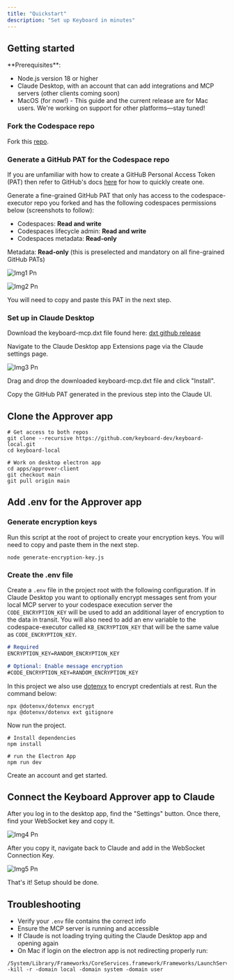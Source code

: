 ```yaml
---
title: "Quickstart"
description: "Set up Keyboard in minutes"
---
```


## Getting started

<Info>
  **Prerequisites**:

  - Node.js version 18 or higher
  - Claude Desktop, with an account that can add integrations and MCP servers (other clients coming soon)
  - MacOS (for now\!) - This guide and the current release are for Mac users. We're working on support for other platforms—stay tuned\!
</Info>

### Fork the Codespace repo

Fork this [repo](https://github.com/keyboard-dev/codespace-executor).

### Generate a GitHub PAT for the Codespace repo

If you are unfamiliar with how to create a GitHuB Personal Access Token (PAT) then refer to GitHub's docs [here](https://docs.github.com/en/authentication/keeping-your-account-and-data-secure/managing-your-personal-access-tokens#creating-a-fine-grained-personal-access-token) for how to quickly create one.

Generate a fine-grained GitHub PAT that only has access to the codespace-executor repo you forked and has the following codespaces permissions below (screenshots to follow):

- Codespaces: **Read and write**
- Codespaces lifecycle admin: **Read and write**
- Codespaces metadata: **Read-only**

Metadata: **Read-only** (this is preselected and mandatory on all fine-grained GitHub PATs)

![Img1 Pn](/images/img1.png)

![Img2 Pn](/images/img2.png)

You will need to copy and paste this PAT in the next step.

### Set up in Claude Desktop

Download the keyboard-mcp.dxt file found here: [dxt github release](https://github.com/keyboard-dev/keyboard-mcp/releases/latest)

Navigate to the Claude Desktop app Extensions page via the Claude settings page.

![Img3 Pn](/images/img3.png)

Drag and drop the downloaded keyboard-mcp.dxt file and click "Install".

Copy the GitHub PAT generated in the previous step into the Claude UI.

## Clone the Approver app

```
# Get access to both repos
git clone --recursive https://github.com/keyboard-dev/keyboard-local.git
cd keyboard-local

# Work on desktop electron app
cd apps/approver-client
git checkout main
git pull origin main
```

## Add .env for the Approver app

### Generate encryption keys

Run this script at the root of project to create your encryption keys. You will need to copy and paste them in the next step.

```
node generate-encryption-key.js
```

### Create the .env file

Create a `.env` file in the project root with the following configuration. If in Claude Desktop you want to optionally encrypt messages sent from your local MCP server to your codespace execution server the `CODE_ENCRYPTION_KEY` will be used to add an additional layer of encryption to the data in transit. You will also need to add an env variable to the codespace-executor called `KB_ENCRYPTION_KEY` that will be the same value as `CODE_ENCRYPTION_KEY`.

```markdown
# Required
ENCRYPTION_KEY=RANDOM_ENCRYPTION_KEY

# Optional: Enable message encryption
#CODE_ENCRYPTION_KEY=RANDOM_ENCRYPTION_KEY
```

In this project we also use [dotenvx](https://dotenvx.com/) to encrypt credentials at rest. Run the command below:

```
npx @dotenvx/dotenvx encrypt
npx @dotenvx/dotenvx ext gitignore
```

Now run the project.

```
# Install dependencies
npm install

# run the Electron App
npm run dev
```

Create an account and get started.

## Connect the Keyboard Approver app to Claude

After you log in to the desktop app, find the "Settings" button. Once there, find your WebSocket key and copy it.

![Img4 Pn](/images/img4.png)

After you copy it, navigate back to Claude and add in the WebSocket Connection Key.

![Img5 Pn](/images/img5.png)

That's it\! Setup should be done.

## Troubleshooting

- Verify your `.env` file contains the correct info
- Ensure the MCP server is running and accessible
- If Claude is not loading trying quiting the Claude Desktop app and opening again
- On Mac if login on the electron app is not redirecting properly run:

```
/System/Library/Frameworks/CoreServices.framework/Frameworks/LaunchServices.framework/Support/lsregister -kill -r -domain local -domain system -domain user
```